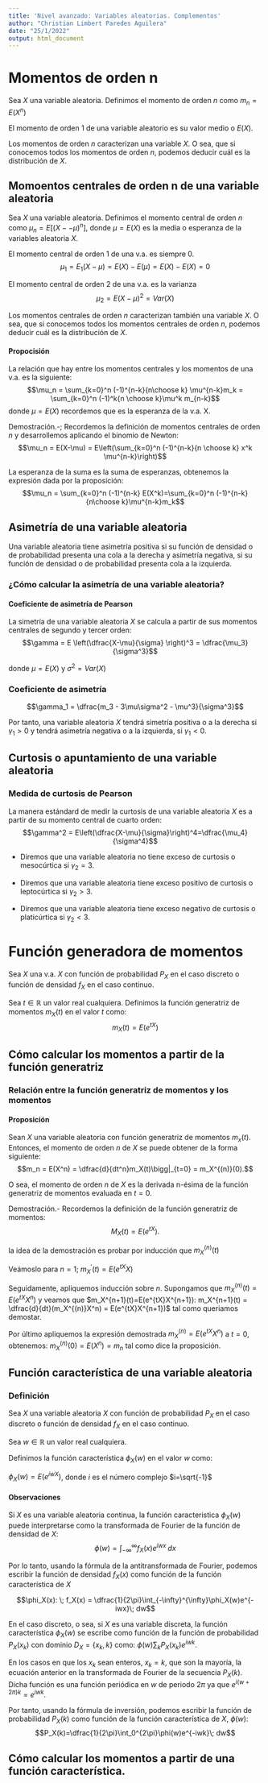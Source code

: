 ```yaml
---
title: 'Nivel avanzado: Variables aleatorias. Complementos'
author: "Christian Limbert Paredes Aguilera"
date: "25/1/2022"
output: html_document
---
```


# Momentos de orden n
Sea $X$ una variable aleatoria. Definimos el momento de orden $n$ como $m_n = E(X^n)$

El momento de orden $1$ de una variable aleatorio es su valor medio o $E(X).$

Los momentos de orden $n$ caracterizan una variable $X$. O sea, que si conocemos todos los momentos de orden $n$, podemos deducir cuál es la distribución de $X$.

## Momoentos centrales de orden n de una variable aleatoria
Sea $X$ una variable aleatoria. Definimos el momento central de orden $n$ como $\mu_n = E[(X--\mu)^n]$, donde $\mu=E(X)$ es la media o esperanza de la variables aleatoria $X$.

El momento central de orden 1 de una v.a. es siempre 0.
$$\mu_1 = E_1(X-\mu) = E(X)-E(\mu)=E(X)-E(X)=0$$

El momento central de orden 2 de una v.a. es la varianza
$$\mu_2 = E(X-\mu)^2 = Var(X)$$

Los momentos centrales de orden $n$ caracterizan también una variable $X$. O sea, que si conocemos todos los momentos centrales de orden $n$, podemos deducir cuál es la distribución de $X$.

#### Propocisión 
La relación que hay entre los momentos centrales y los momentos de una v.a. es la siguiente:
$$\mu_n = \sum_{k=0}^n (-1)^{n-k}{n\choose k} \mu^{n-k}m_k = \sum_{k=0}^n (-1)^k{n \choose k}\mu^k m_{n-k}$$
donde $\mu=E(X)$ recordemos que es la esperanza de la v.a. X.

Demostración.-\; Recordemos la definición de momentos centrales de orden $n$ y desarrollemos aplicando el binomio de Newton:
$$\mu_n = E(X-\mu) = E\left(\sum_{k=0}^n (-1)^{n-k}{n \choose k} x^k \mu^{n-k}\right)$$

La esperanza de la suma es la suma de esperanzas, obtenemos la expresión dada por la proposición:
$$\mu_n = \sum_{k=0}^n (-1)^{n-k} E(X^k)=\sum_{k=0}^n (-1)^{n-k}{n\choose k}\mu^{n-k}m_k$$

## Asimetría de una variable aleatoria
Una variable aleatoria tiene asimetría positiva si su función de densidad o de probabilidad presenta una cola a la derecha y asimetría negativa, si su función de densidad o de probabilidad presenta cola a la izquierda.

### ¿Cómo calcular la asimetría de una variable aleatoria?

#### Coeficiente de asimetría de Pearson
La simetría de una variable aleatoria $X$ se calcula a partir de sus momentos centrales de segundo y tercer orden:
$$\gamma = E \left(\dfrac{X-\mu}{\sigma} \right)^3 = \dfrac{\mu_3}{\sigma^3}$$

donde $\mu=E(X)$ y $\sigma^2 = Var(X)$

### Coeficiente de asimetría
$$\gamma_1 = \dfrac{m_3 - 3\mu\sigma^2 - \mu^3}{\sigma^3}$$

Por tanto, una variable aleatoria $X$ tendrá simetría positiva o a la derecha si   $\gamma_1>0$ y tendrá asimetría negativa o a la izquierda, si $\gamma_1<0$.

## Curtosis o apuntamiento de una variable aleatoria

### Medida de curtosis de Pearson
La manera estándard de medir la curtosis de una variable aleatoria $X$ es a partir de su momento central de cuarto orden:
$$\gamma^2 = E\left(\dfrac{X-\mu}{\sigma}\right)^4=\dfrac{\mu_4}{\sigma^4}$$


-  Diremos que una variable aleatoria no tiene exceso de curtosis o mesocúrtica si $\gamma_2=3.$

- Diremos que una variable aleatoria tiene exceso positivo de curtosis o leptocúrtica si $\gamma_2>3.$

- Diremos que una variable aleatoria tiene exceso negativo de curtosis o platicúrtica si $\gamma_2<3.$


# Función generadora de momentos
Sea $X$ una v.a. $X$ con función de probabilidad $P_X$ en el caso discreto o función de densidad $f_X$ en el caso continuo.

Sea $t\in \mathbb{R}$ un valor real cualquiera. Definimos la función generatriz de momentos $m_X(t)$ en el valor $t$ como:
$$m_X(t)=E(e^{tX})$$

## Cómo calcular los momentos a partir de la función generatriz
### Relación entre la función generatriz de momentos y los momentos

#### Proposición 
Sean $X$ una variable aleatoria con función generatriz de momentos $m_x(t)$. Entonces, el momento de orden $n$ de $X$ se puede obtener de la forma siguiente:
$$m_n = E(X^n) = \dfrac{d}{dt^n}m_X(t)\bigg|_{t=0} = m_X^{(n)}(0).$$

O sea, el momento de orden $n$ de $X$ es la derivada n-ésima de la función generatriz de momentos evaluada en $t=0$.

Demostración.- Recordemos la definición de la función generatriz de momentos: $$M_X(t)=E(e^{tX}).$$

la idea de la demostración es probar por inducción que $m_X^{(n)}(t)$

Veámoslo para $n=1$; $m^{'}_X(t) = E(e^{tX}X)$

Seguidamente, apliquemos inducción sobre $n$. Supongamos que $m_X^{(n)}(t)=E(e^{tX}X^n)$ y veamos que $m_X^{n+1}(t)=E(e^{tX}X^{n+1}): m_X^{n+1}(t) = \dfrac{d}{dt}(m_X^{(n)}X^n) = E(e^{tX}X^{n+1})$ tal como queriamos demostar.

Por último apliquemos la expresión demostrada $m_X^{(n)}=E(e^{tX}X^n)$ a $t=0$, obtenemos: $m_X^{(n)}(0) = E(X^n) = m_n$ tal como dice la proposición.

## Función característica de una variable aleatoria
### Definición

Sea $X$ una variable aleatoria $X$ con función de probabilidad $P_X$ en el caso discreto o función de densidad $f_X$ en el caso continuo.

Sea $w\in \mathbb{R}$ un valor real cualquiera.

Definimos la función característica $\phi_X(w)$ en el valor $w$ como:

$\phi_X(w) = E(e^{iwX})$, donde $i$ es el número complejo $i=\sqrt{-1}$

#### Observaciones
Si $X$ es una variable aleatoria continua, la función caracteristica $\phi_X(w)$ puede interpretarse como la transformada de Fourier de la función de densidad de $X$:
$$\phi(w) = \int_{-\infty}^\infty f_X(x)e^{iwx}\; dx$$

Por lo tanto, usando la fórmula de la antitransformada de Fourier, podemos escribir la función de densidad $f_X(x)$ como función de la función característica de $X$

$$\phi_X(x): \; f_X(x) = \dfrac{1}{2\pi}\int_{-\infty}^{\infty}\phi_X(w)e^{-iwx}\; dw$$

En el caso discreto, o sea, si $X$ es una variable discreta, la función característica $\phi_X(w)$ se escribe como función de la función de probabilidad $P_X(x_k)$ con dominio $D_X = \lbrace x_k,k\rbrace$ como: $\phi(w)\sum_k P_X(x_k)e^{iwk}.$

En los casos en que los $x_k$ sean enteros, $x_k=k$, que son la mayoría, la ecuación anterior en la transformada de Fourier de la secuencia $P_X(k)$. Dicha función es una función periódica en $w$ de periodo $2\pi$ ya que $e^{i(w+2\pi)k}=e^{iwk}.$

Por tanto, usando la fórmula de inversión, podemos escribir la función de probabilidad $P_X(k)$ como función de la función característica de $X$, $\phi(w)$:
$$P_X(k)=\dfrac{1}{2\pi}\int_0^{2\pi}\phi(w)e^{-iwk}\; dw$$

## Cómo calcular los momentos a partir de una función característica.
